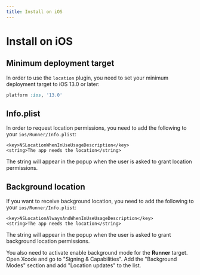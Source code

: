 ```yaml
---
title: Install on iOS
---
```


# Install on iOS

## Minimum deployment target

In order to use the `location` plugin, you need to set your minimum deployment
target to iOS 13.0 or later:

```ruby name="ios/Podfile"
platform :ios, '13.0'
```

## Info.plist

In order to request location permissions, you need to add the following to your
`ios/Runner/Info.plist`:

```
<key>NSLocationWhenInUseUsageDescription</key>
<string>The app needs the location</string>
```

The string will appear in the popup when the user is asked to grant location
permissions.

## Background location

If you want to receive background location, you need to add the following to
your `ios/Runner/Info.plist`:

```
<key>NSLocationAlwaysAndWhenInUseUsageDescription</key>
<string>The app needs the location</string>
```

The string will appear in the popup when the user is asked to grant background
location permissions.

You also need to activate enable background mode for the **Runner** target. Open
Xcode and go to "Signing & Capabilities". Add the "Background Modes" section and
add "Location updates" to the list.
